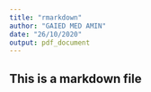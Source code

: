 ```yaml
---
title: "rmarkdown"
author: "GAIED MED AMIN"
date: "26/10/2020"
output: pdf_document
---
```


## This is a markdown file